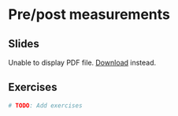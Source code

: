 # Pre/post measurements

## Slides

```{=html}
<object data="slides/03_prepost/03_prepost.pdf" type="application/pdf" width="100%" height="500px">
  <p>
    Unable to display PDF file. <a href="slides/03_prepost/03_prepost.pdf">Download</a> instead.
  </p>
</object>
```

## Exercises

```r
# TODO: Add exercises
```

